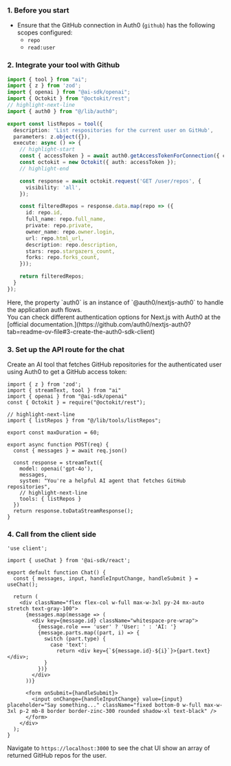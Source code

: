 ### 1. Before you start

- Ensure that the GitHub connection in Auth0 (`github`) has the following scopes configured:
  - `repo`
  - `read:user`

### 2. Integrate your tool with Github

```ts ./src/lib/tools/listRepos.ts expandable wrap
import { tool } from "ai";
import { z } from 'zod';
import { openai } from "@ai-sdk/openai";
import { Octokit } from "@octokit/rest";
// highlight-next-line
import { auth0 } from "@/lib/auth0";

export const listRepos = tool({
  description: 'List respositories for the current user on GitHub',
  parameters: z.object({}),
  execute: async () => {
    // highlight-start
    const { accessToken } = await auth0.getAccessTokenForConnection({ connection: "github" });
    const octokit = new Octokit({ auth: accessToken });
    // highlight-end

    const response = await octokit.request('GET /user/repos', {
      visibility: 'all',
    });

    const filteredRepos = response.data.map(repo => ({
      id: repo.id,
      full_name: repo.full_name,
      private: repo.private,
      owner_name: repo.owner.login,
      url: repo.html_url,
      description: repo.description,
      stars: repo.stargazers_count,
      forks: repo.forks_count,
    }));

    return filteredRepos;
  }
});
```
<Info>
Here, the property `auth0` is an instance of `@auth0/nextjs-auth0` to handle the application auth flows. <br/>
You can check different authentication options for Next.js with Auth0 at the [official documentation.](https://github.com/auth0/nextjs-auth0?tab=readme-ov-file#3-create-the-auth0-sdk-client)
</Info>

### 3. Set up the API route for the chat

Create an AI tool that fetches GitHub repositories for the authenticated user using Auth0 to get a GitHub access token:


```tsx ./src/app/api/chat/route.ts expandable wrap
import { z } from 'zod';
import { streamText, tool } from "ai"
import { openai } from "@ai-sdk/openai"
const { Octokit } = require("@octokit/rest");

// highlight-next-line
import { listRepos } from "@/lib/tools/listRepos";

export const maxDuration = 60;

export async function POST(req) {
  const { messages } = await req.json()

  const response = streamText({
    model: openai('gpt-4o'),
    messages,
    system: "You're a helpful AI agent that fetches GitHub repositories",
    // highlight-next-line
    tools: { listRepos }
  })
  return response.toDataStreamResponse();
}
```

### 4. Call from the client side

```tsx ./src/app/page.tsx expandable wrap
'use client';

import { useChat } from '@ai-sdk/react';

export default function Chat() {
  const { messages, input, handleInputChange, handleSubmit } = useChat();

  return (
    <div className="flex flex-col w-full max-w-3xl py-24 mx-auto stretch text-gray-100">
      {messages.map(message => (
        <div key={message.id} className="whitespace-pre-wrap">
          {message.role === 'user' ? 'User: ' : 'AI: '}
          {message.parts.map((part, i) => {
            switch (part.type) {
              case 'text':
                return <div key={`${message.id}-${i}`}>{part.text}</div>;
            }
          })}
        </div>
      ))}

      <form onSubmit={handleSubmit}>
        <input onChange={handleInputChange} value={input} placeholder="Say something..." className="fixed bottom-0 w-full max-w-3xl p-2 mb-8 border border-zinc-300 rounded shadow-xl text-black" />
      </form>
    </div>
  );
}
```

Navigate to `https://localhost:3000` to see the chat UI show an array of returned GitHub repos for the user.


